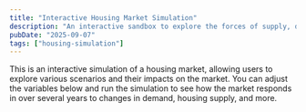 ```yaml
---
title: "Interactive Housing Market Simulation"
description: "An interactive sandbox to explore the forces of supply, demand, and investment in the housing market."
pubDate: "2025-09-07"
tags: ["housing-simulation"]
---
```



This is an interactive simulation of a housing market, allowing users to explore various scenarios and their impacts on the market. You can adjust the variables below and run the simulation to see how the market responds in over several years to changes in demand, housing supply, and more.

<SimulationInstructions client:load />

<HousingSimulation client:load />


